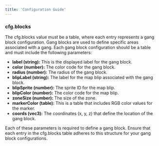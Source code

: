 ```yaml
---
title: 'Configuration Guide'
---
```


### cfg.blocks
The cfg.blocks value must be a table, where each entry represents a gang block configuration. Gang blocks are used to define specific areas associated with a gang. Each gang block configuration should be a table and must include the following parameters:

- **label (string):** This is the displayed label for the gang block.
- **color (number):** The color code for the gang block.
- **radius (number):** The radius of the gang block.
- **blipLabel (string):** The label for the map blip associated with the gang block.
- **blipSprite (number):** The sprite ID for the map blip.
- **blipColor (number):** The color code for the map blip.
- **zoneSize (number):** The size of the zone.
- **markerColor (table):** This is a table that includes RGB color values for the marker.
- **coords (vec3):** The coordinates (x, y, z) that define the location of the gang block.

Each of these parameters is required to define a gang block. Ensure that each entry in the cfg.blocks table adheres to this structure for your gang block configurations.